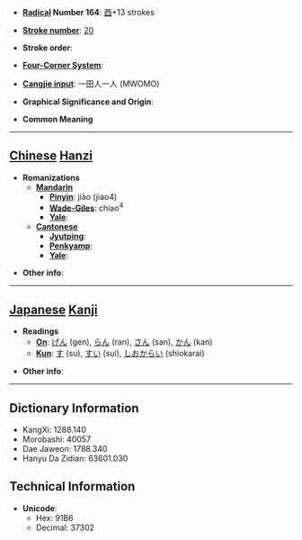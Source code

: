 * '''[[Wiktionary:Chinese radical index| Radical]] Number 164''': [[Wiktionary:Chinese radical index 酉|酉]]+13 strokes

* '''[[Wiktionary:Chinese total strokes index|Stroke number]]''': [[Wiktionary:Chinese total strokes index 20|20]]

* '''Stroke order''': 

* '''[[Wiktionary:Chinese four corner index|Four-Corner System]]''': 

* '''[[Wiktionary:Chinese Cangjie index|Cangjie input]]''': 一田人一人 (MWOMO)

* '''Graphical Significance and Origin''': 

* '''Common Meaning'''

----

== [[Chinese]] [[Hanzi]] ==

* '''Romanizations'''
** '''[[Mandarin]]'''
*** '''[[Pinyin]]''': jiào (jiao4)
*** '''[[Wade-Giles]]''': chiao<sup>4</sup>
*** '''[[Yale]]''': 
** '''[[Cantonese]]'''
*** '''[[Jyutping]]''':
*** '''[[Penkyamp]]''': 
*** '''[[Yale]]''': 

* '''Other info''': 

----

== [[Japanese]] [[Kanji]] ==

* '''Readings'''
** '''[[On]]''': [[げん]] (gen), [[らん]] (ran), [[さん]] (san), [[かん]] (kan)
** '''[[Kun]]''': [[す]] (su), [[すい]] (sui), [[しおからい]] (shiokarai)

* '''Other info''':  

----

== Dictionary Information ==

* KangXi: 1288.140
* Morobashi: 40057
* Dae Jaweon: 1788.340
* Hanyu Da Zidian: 63601.030

== Technical Information ==

* '''Unicode''':
** Hex: 91B6
** Decimal: 37302